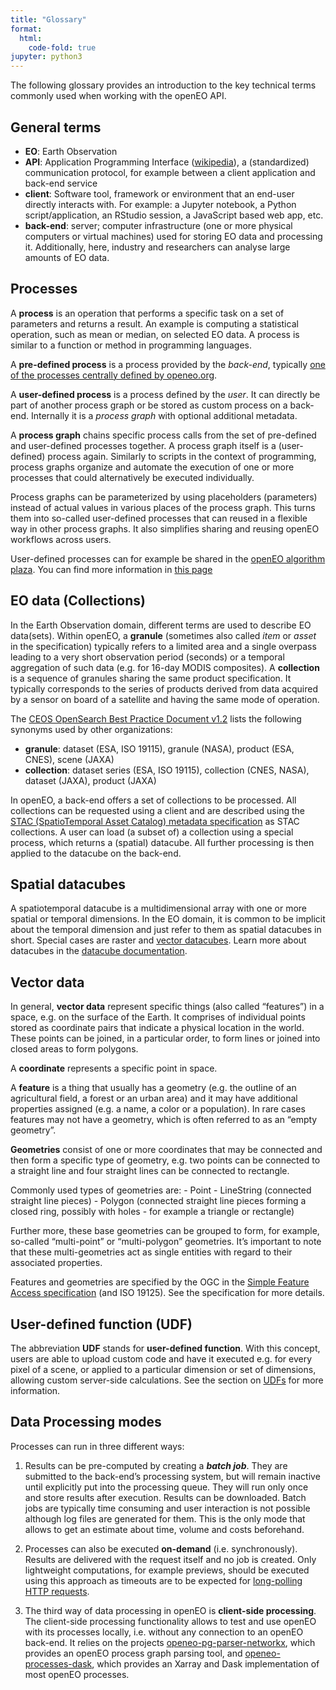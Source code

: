 ```yaml
---
title: "Glossary"
format:
  html:
    code-fold: true
jupyter: python3
---
```



The following glossary provides an introduction to the key technical terms commonly used when working with the openEO API.

## General terms

- **EO**: Earth Observation
- **API**: Application Programming Interface ([wikipedia](https://en.wikipedia.org/wiki/Application_programming_interface){target="_blank"}),
  a (standardized) communication protocol, for example between a client application and back-end service
- **client**: Software tool, framework or environment that an end-user directly interacts with.
  For example: a Jupyter notebook, a Python script/application, an RStudio session, a JavaScript based web app, etc.
- **back-end**: server; computer infrastructure (one or more physical computers or virtual machines) used for storing EO data and processing it. Additionally, here, industry and researchers can analyse large amounts of EO data.


## Processes

A **process** is an operation that performs a specific task on a set of parameters and returns a result. An example is computing a statistical operation, such as mean or median, on selected EO data. A process is similar to a function or method in programming languages.

A **pre-defined process** is a process provided by the *back-end*, 
typically [one of the processes centrally defined by openeo.org](https://processes.openeo.org/){target="_blank"}.

A **user-defined process** is a process defined by the *user*. 
It can directly be part of another process graph or be stored as custom process on a back-end. 
Internally it is a *process graph* with optional additional metadata.

A **process graph** chains specific process calls from the set of pre-defined and user-defined processes together. A process graph itself is a (user-defined) process again. Similarly to scripts in the context of programming, process graphs organize and automate the execution of one or more processes that could alternatively be executed individually.

Process graphs can be parameterized by using placeholders (parameters) instead of actual values in various places of the process graph. This turns them into so-called user-defined processes that can reused in a flexible way in other process graphs. It also simplifies sharing and reusing openEO workflows across users.

User-defined processes can for example be shared in the [openEO algorithm plaza](https://marketplace-portal.dataspace.copernicus.eu/){target="_blank"}. You can find more information in [this page](https://documentation.dataspace.copernicus.eu/Applications/AlgorithmPlaza.html)


## EO data (Collections)

In the Earth Observation domain, different terms are used to describe EO data(sets). Within openEO, a **granule** (sometimes also called *item* or *asset* in the specification) typically refers to a limited area and a single overpass leading to a very short observation period (seconds) or a temporal aggregation of such data (e.g. for 16-day MODIS composites). A **collection** is a sequence of granules sharing the same product specification. It typically corresponds to the series of products derived from data acquired by a sensor on board of a satellite and having the same mode of operation.

The [CEOS OpenSearch Best Practice Document v1.2](http://ceos.org/ourwork/workinggroups/wgiss/access/opensearch/) lists the following synonyms used by other organizations:

- **granule**: dataset (ESA, ISO 19115), granule (NASA), product (ESA, CNES), scene (JAXA)
- **collection**: dataset series (ESA, ISO 19115), collection (CNES, NASA), dataset (JAXA), product (JAXA)

In openEO, a back-end offers a set of collections to be processed. All collections can be requested using a client and are described using the [STAC (SpatioTemporal Asset Catalog) metadata specification](https://github.com/radiantearth/stac-spec) as STAC collections. A user can load (a subset of) a collection using a special process, which returns a (spatial) datacube. All further processing is then applied to the datacube on the back-end.


## Spatial datacubes

A spatiotemporal datacube is a multidimensional array with one or more spatial or temporal dimensions.
In the EO domain, it is common to be implicit about the temporal dimension and just refer to them as spatial datacubes in short.
Special cases are raster and [vector datacubes](https://r-spatial.org/r/2022/09/12/vdc.html){target="_blank"}.
Learn more about datacubes in the [datacube documentation](https://openeo.org/documentation/1.0/datacubes.html){target="_blank"}.

## Vector data

In general, **vector data** represent specific things (also called "features") in a space, e.g. on the surface of the Earth. It comprises of individual points stored as coordinate pairs that indicate a physical location in the world.  These points can be joined, in a particular order, to form lines or joined into closed areas to form polygons. 

A **coordinate** represents a specific point in space.

A **feature** is a thing that usually has a geometry (e.g. the outline of an agricultural field, a forest or an urban area) and it may have additional properties assigned (e.g. a name, a color or a population).
In rare cases features may not have a geometry, which is often referred to as an "empty geometry".

**Geometries** consist of one or more coordinates that may be connected and then form a specific type of geometry, e.g. two points can be connected to a straight line and four straight lines can be connected to rectangle.

Commonly used types of geometries are:
- Point
- LineString (connected straight line pieces)
- Polygon (connected straight line pieces forming a closed ring, possibly with holes - for example a triangle or rectangle)

Further more, these base geometries can be grouped to form, for example, so-called "multi-point" or "multi-polygon" geometries. It's important to note that these multi-geometries act as single entities with regard to their associated properties.

Features and geometries are specified by the OGC in the [Simple Feature Access specification](https://www.ogc.org/standards/sfa) (and ISO 19125). See the specification for more details.

## User-defined function (UDF)

The abbreviation **UDF** stands for **user-defined function**. With this concept, users are able to upload custom code and have it executed e.g. for every pixel of a scene, or applied to a particular dimension or set of dimensions, allowing custom server-side calculations. See the section on [UDFs](https://open-eo.github.io/openeo-python-client/udf.html){target="_blank"} for more information.

## Data Processing modes

Processes can run in three different ways:

1. Results can be pre-computed by creating a ***batch job***.  They are submitted to the back-end's processing system, but will remain inactive until explicitly put into the processing queue. They will run only once and store results after execution. Results can be downloaded. Batch jobs are typically time consuming and user interaction is not possible although log files are generated for them. This is the only mode that allows to get an estimate about time, volume and costs beforehand.
   
2. Processes can also be executed **on-demand** (i.e. synchronously). Results are delivered with the request itself and no job is created. Only lightweight computations, for example previews, should be executed using this approach as timeouts are to be expected for [long-polling HTTP requests](https://www.pubnub.com/blog/http-long-polling/){target="_blank"}.

3. The third way of data processing in openEO is **client-side processing**. The client-side processing functionality allows to test and use openEO with its processes locally, i.e. without any connection to an openEO back-end. It relies on the projects [openeo-pg-parser-networkx](https://github.com/Open-EO/openeo-pg-parser-networkx){target='_blank'}, which provides an openEO process graph parsing tool, and [openeo-processes-dask](https://github.com/Open-EO/openeo-processes-dask){target='_blank'}, which provides an Xarray and Dask implementation of most openEO processes.